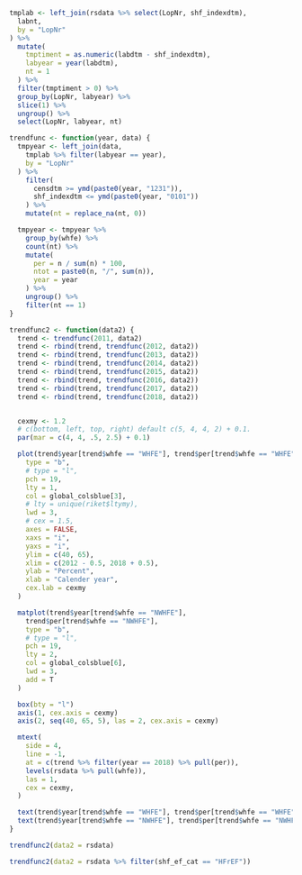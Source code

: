 ```r

tmplab <- left_join(rsdata %>% select(LopNr, shf_indexdtm),
  labnt,
  by = "LopNr"
) %>%
  mutate(
    tmptiment = as.numeric(labdtm - shf_indexdtm),
    labyear = year(labdtm),
    nt = 1
  ) %>%
  filter(tmptiment > 0) %>%
  group_by(LopNr, labyear) %>%
  slice(1) %>%
  ungroup() %>%
  select(LopNr, labyear, nt)

trendfunc <- function(year, data) {
  tmpyear <- left_join(data,
    tmplab %>% filter(labyear == year),
    by = "LopNr"
  ) %>%
    filter(
      censdtm >= ymd(paste0(year, "1231")),
      shf_indexdtm <= ymd(paste0(year, "0101"))
    ) %>%
    mutate(nt = replace_na(nt, 0))

  tmpyear <- tmpyear %>%
    group_by(whfe) %>%
    count(nt) %>%
    mutate(
      per = n / sum(n) * 100,
      ntot = paste0(n, "/", sum(n)),
      year = year
    ) %>%
    ungroup() %>%
    filter(nt == 1)
}

trendfunc2 <- function(data2) {
  trend <- trendfunc(2011, data2)
  trend <- rbind(trend, trendfunc(2012, data2))
  trend <- rbind(trend, trendfunc(2013, data2))
  trend <- rbind(trend, trendfunc(2014, data2))
  trend <- rbind(trend, trendfunc(2015, data2))
  trend <- rbind(trend, trendfunc(2016, data2))
  trend <- rbind(trend, trendfunc(2017, data2))
  trend <- rbind(trend, trendfunc(2018, data2))


  cexmy <- 1.2
  # c(bottom, left, top, right) default c(5, 4, 4, 2) + 0.1.
  par(mar = c(4, 4, .5, 2.5) + 0.1)

  plot(trend$year[trend$whfe == "WHFE"], trend$per[trend$whfe == "WHFE"],
    type = "b",
    # type = "l",
    pch = 19,
    lty = 1,
    col = global_colsblue[3],
    # lty = unique(riket$ltymy),
    lwd = 3,
    # cex = 1.5,
    axes = FALSE,
    xaxs = "i",
    yaxs = "i",
    ylim = c(40, 65),
    xlim = c(2012 - 0.5, 2018 + 0.5),
    ylab = "Percent",
    xlab = "Calender year",
    cex.lab = cexmy
  )

  matplot(trend$year[trend$whfe == "NWHFE"],
    trend$per[trend$whfe == "NWHFE"],
    type = "b",
    # type = "l",
    pch = 19,
    lty = 2,
    col = global_colsblue[6],
    lwd = 3,
    add = T
  )

  box(bty = "l")
  axis(1, cex.axis = cexmy)
  axis(2, seq(40, 65, 5), las = 2, cex.axis = cexmy)

  mtext(
    side = 4,
    line = -1,
    at = c(trend %>% filter(year == 2018) %>% pull(per)),
    levels(rsdata %>% pull(whfe)),
    las = 1,
    cex = cexmy,
  )

  text(trend$year[trend$whfe == "WHFE"], trend$per[trend$whfe == "WHFE"] + 1.5, trend$ntot[trend$whfe == "WHFE"], cex = cexmy)
  text(trend$year[trend$whfe == "NWHFE"], trend$per[trend$whfe == "NWHFE"] - 1.5, trend$ntot[trend$whfe == "NWHFE"], cex = cexmy)
}
```

```r
trendfunc2(data2 = rsdata)
```

```r
trendfunc2(data2 = rsdata %>% filter(shf_ef_cat == "HFrEF"))
```
